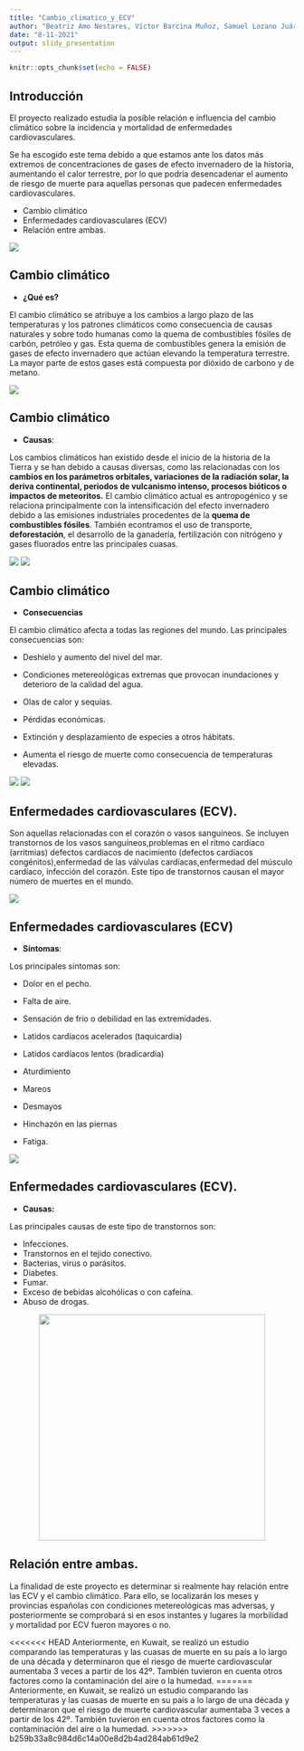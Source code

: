 ```yaml
---
title: "Cambio_climatico_y_ECV"
author: "Beatriz Amo Nestares, Víctor Barcina Muñoz, Samuel Lozano Juárez"
date: "8-11-2021"
output: slidy_presentation
---
```


```r
knitr::opts_chunk$set(echo = FALSE)
```

## Introducción

El proyecto realizado estudia la posible relación e influencia del cambio climático sobre la incidencia y mortalidad de enfermedades cardiovasculares.

Se ha escogido este tema debido a que estamos ante los datos más extremos de concentraciones de gases de efecto invernadero de la historia, aumentando el calor terrestre, por lo que podría desencadenar el aumento de riesgo de muerte para aquellas personas que padecen enfermedades cardiovasculares. 

- Cambio climático
- Enfermedades cardiovasculares (ECV)
- Relación entre ambas. 

![](https://ih1.redbubble.net/image.1167929045.9498/pp,840x830-pad,1000x1000,f8f8f8.jpg)

## Cambio climático
- __¿Qué es?__

El cambio climático se atribuye a los cambios a largo plazo de las temperaturas y los patrones climáticos como consecuencia de causas naturales y sobre todo humanas como la quema de combustibles fósiles de carbón, petróleo y gas. 
Esta quema de combustibles genera la emisión de gases de efecto invernadero que actúan elevando la temperatura terrestre. La mayor parte de estos gases está compuesta por dióxido de carbono y de metano.

![](https://www.socialistasvascos.com/imagenes/noticias/CAMBIO-CLIMATICO-et.jpg)




## Cambio climático
- __Causas__:

Los cambios climáticos han existido desde el inicio de la historia de la Tierra y se han debido a causas diversas, como las relacionadas con los __cambios en los parámetros orbitales, variaciones de la radiación solar, la deriva continental, periodos de vulcanismo intenso, procesos bióticos o impactos de meteoritos.__
El cambio climático actual es antropogénico y se relaciona principalmente con la intensificación del efecto invernadero debido a las emisiones industriales procedentes de la __quema de combustibles fósiles__. También econtramos el uso de transporte, __deforestación__, el desarrollo de la ganadería, fertilización con nitrógeno y gases fluorados entre las principales cuasas. 

![](https://e00-elmundo.uecdn.es/elmundo/imagenes/2011/11/21/natura/1321871748_0.jpg)
![](https://bacatastereo.com/wp-content/uploads/2021/02/Nueva-politica-contra-la-deforestacion.jpg)

## Cambio climático
- __Consecuencias__

El cambio climático afecta a todas las regiones del mundo. Las principales consecuencias son: 

- Deshielo y aumento del nivel del mar. 

- Condiciones metereológicas extremas que provocan inundaciones y deterioro de la calidad del agua.

- Olas de calor y sequías.

- Pérdidas económicas.

- Extinción y desplazamiento de especies a otros hábitats. 

- Aumenta el riesgo de muerte como consecuencia de temperaturas elevadas. 


![](https://geoinnova.org/wp-content/uploads/2021/08/deshielo-artico.jpg)
![](https://www.meteorologiaenred.com/wp-content/uploads/2016/07/calor-830x691.jpg)


## Enfermedades cardiovasculares (ECV).

Son aquellas relacionadas con el corazón o vasos sanguíneos. Se incluyen transtornos de los vasos sanguíneos,problemas en el ritmo cardíaco (arritmias) defectos cardíacos de nacimiento (defectos cardíacos congénitos),enfermedad de las válvulas cardíacas,enfermedad del músculo cardíaco, infección del corazón.
Este tipo de transtornos causan el mayor número de muertes en el mundo. 

![](https://plustatic.com/292/conversions/enfermedades-cardiovasculares-large.jpg)


## Enfermedades cardiovasculares (ECV)
- __Síntomas__: 

Los principales síntomas son: 

- Dolor en el pecho. 

- Falta de aire. 

- Sensación de frío o debilidad en las extremidades. 

- Latidos cardíacos acelerados (taquicardia)

- Latidos cardíacos lentos (bradicardia)

- Aturdimiento

- Mareos

- Desmayos

- Hinchazón en las piernas

- Fatiga. 


![](http://hsbnoticias.com/sites/default/files/2021-10/enfermedades_cardiovasculares.jpg)

## Enfermedades cardiovasculares (ECV).
- __Causas:__

Las principales causas de este tipo de transtornos son:

- Infecciones.
- Transtornos en el tejido conectivo.
- Bacterias, virus o parásitos.
- Diabetes.
- Fumar.
- Exceso de bebidas alcohólicas o con cafeína.
- Abuso de drogas. 

<center>

![](https://thumbs.dreamstime.com/b/gente-con-malos-h%C3%A1bitos-adicci%C3%B3n-las-drogas-y-los-juegos-drogadicci%C3%B3n-al-juego-comiendo-comida-chatarra-apostando-estilos-de-199569418.jpg){width=400px}

</center>

## Relación entre ambas. 

La finalidad de este proyecto es determinar si realmente hay relación entre las ECV y el cambio climático. Para ello, se localizarán los meses  y provincias españolas con condiciones metereológicas mas adversas, y posteriormente se comprobará si en esos instantes y lugares la morbilidad y mortalidad por ECV fueron mayores o no. 

<<<<<<< HEAD
Anteriormente, en Kuwait, se realizó un estudio comparando las temperaturas y las cuasas de muerte en su país a lo largo de una década y determinaron que el riesgo de muerte cardiovascular aumentaba 3 veces a partir de los 42º. También tuvieron en cuenta otros factores como la contaminación del aire o la humedad. 
=======
Anteriormente, en Kuwait, se realizó un estudio comparando las temperaturas y las cuasas de muerte en su país a lo largo de una década y determinaron que el riesgo de muerte cardiovascular aumentaba 3 veces a partir de los 42º. También tuvieron en cuenta otros factores como la contaminación del aire o la humedad. 
>>>>>>> b259b33a8c984d6c14a00e8d2b4ad284ab61d9e2
